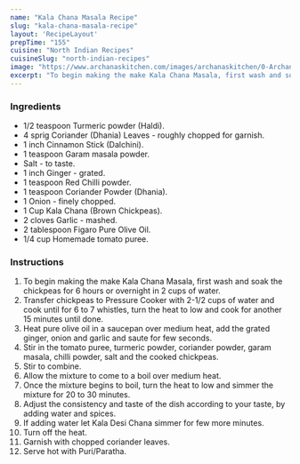 ---
name: "Kala Chana Masala Recipe"
slug: "kala-chana-masala-recipe"
layout: 'RecipeLayout'
prepTime: "155"
cuisine: "North Indian Recipes"
cuisineSlug: "north-indian-recipes"
image: "https://www.archanaskitchen.com/images/archanaskitchen/0-Archanas-Kitchen-Recipes/2017/0-Archana/2-Long-format-Kala_Chana_Masasa_North_Indian_Style_Figaro_Olive_Oil_Recipes-1.jpg"
excerpt: "To begin making the make Kala Chana Masala, first wash and soak the chickpeas for 6 hours or overnight in 2 cups of water"
---

### Ingredients

- 1/2 teaspoon Turmeric powder (Haldi).
- 4 sprig Coriander (Dhania) Leaves - roughly chopped for garnish.
- 1 inch Cinnamon Stick (Dalchini).
- 1 teaspoon Garam masala powder.
- Salt - to taste.
- 1 inch Ginger - grated.
- 1 teaspoon Red Chilli powder.
- 1 teaspoon Coriander Powder (Dhania).
- 1 Onion - finely chopped.
- 1 Cup Kala Chana (Brown Chickpeas).
- 2 cloves Garlic - mashed.
- 2 tablespoon Figaro Pure Olive Oil.
- 1/4 cup Homemade tomato puree.

### Instructions

1. To begin making the make Kala Chana Masala, first wash and soak the chickpeas for 6 hours or overnight in 2 cups of water.
1. Transfer chickpeas to Pressure Cooker with 2-1/2 cups of water and cook until for 6 to 7 whistles, turn the heat to low and cook for another 15 minutes until done.
1. Heat pure olive oil in a saucepan over medium heat, add the grated ginger, onion and garlic and saute for few seconds.
1. Stir in the tomato puree, turmeric powder, coriander powder, garam masala, chilli powder, salt and the cooked chickpeas.
1. Stir to combine.
1. Allow the mixture to come to a boil over medium heat.
1. Once the mixture begins to boil, turn the heat to low and simmer the mixture for 20 to 30 minutes.
1. Adjust the consistency and taste of the dish according to your taste, by adding water and spices.
1. If adding water let Kala Desi Chana simmer for few more minutes.
1. Turn off the heat.
1. Garnish with chopped coriander leaves.
1. Serve hot with Puri/Paratha.
